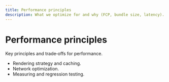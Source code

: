 ```yaml
---
title: Performance principles
description: What we optimize for and why (FCP, bundle size, latency).
---
```


# Performance principles

Key principles and trade‑offs for performance.

- Rendering strategy and caching.
- Network optimization.
- Measuring and regression testing.
